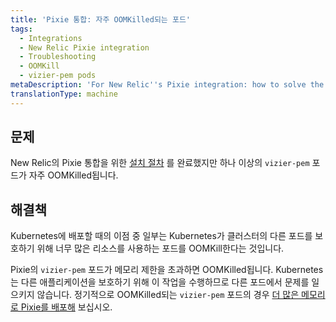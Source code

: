 ```yaml
---
title: 'Pixie 통합: 자주 OOMKilled되는 포드'
tags:
  - Integrations
  - New Relic Pixie integration
  - Troubleshooting
  - OOMKill
  - vizier-pem pods
metaDescription: 'For New Relic''s Pixie integration: how to solve the problem of vizier-pem pods being OOMKilled.'
translationType: machine
---
```


## 문제

New Relic의 Pixie 통합을 위한 [설치 절차](/docs/kubernetes-pixie/auto-telemetry-pixie/install-auto-telemetry-pixie) 를 완료했지만 하나 이상의 `vizier-pem` 포드가 자주 OOMKilled됩니다.

## 해결책

Kubernetes에 배포할 때의 이점 중 일부는 Kubernetes가 클러스터의 다른 포드를 보호하기 위해 너무 많은 리소스를 사용하는 포드를 OOMKill한다는 것입니다.

Pixie의 `vizier-pem` 포드가 메모리 제한을 초과하면 OOMKilled됩니다. Kubernetes는 다른 애플리케이션을 보호하기 위해 이 작업을 수행하므로 다른 포드에서 문제를 일으키지 않습니다. 정기적으로 OOMKilled되는 `vizier-pem` 포드의 경우 [더 많은 메모리로 Pixie를 배포해](/docs/kubernetes-pixie/auto-telemetry-pixie/manage-pixie-memory#set-memory-limit) 보십시오.